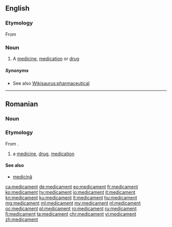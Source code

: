==English==

===Etymology===
From {{etyl|frm|en}} {{term|médicament|lang=frm}}

===Noun===
{{en-noun}}

# A [[medicine]], [[medication]] or [[drug]]

=====Synonyms=====
* See also [[Wikisaurus:pharmaceutical]]

----

==Romanian==

===Noun===
{{ro-noun|n|medicamente}}

===Etymology===
From {{etyl|fr|ro}} {{term|médicament|lang=fr}}.

# a [[medicine]], [[drug]], [[medication]]

====See also====
* [[medicină]]

[[ca:medicament]]
[[de:medicament]]
[[eo:medicament]]
[[fr:medicament]]
[[ko:medicament]]
[[hy:medicament]]
[[io:medicament]]
[[it:medicament]]
[[kn:medicament]]
[[ku:medicament]]
[[lt:medicament]]
[[hu:medicament]]
[[mg:medicament]]
[[ml:medicament]]
[[my:medicament]]
[[nl:medicament]]
[[oc:medicament]]
[[pl:medicament]]
[[ro:medicament]]
[[ru:medicament]]
[[fi:medicament]]
[[ta:medicament]]
[[chr:medicament]]
[[vi:medicament]]
[[zh:medicament]]